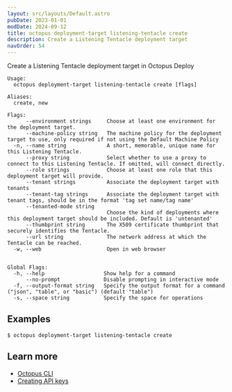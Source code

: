 ```yaml
---
layout: src/layouts/Default.astro
pubDate: 2023-01-01
modDate: 2024-09-12
title: octopus deployment-target listening-tentacle create
description: Create a Listening Tentacle deployment target
navOrder: 54
---
```


Create a Listening Tentacle deployment target in Octopus Deploy

```
Usage:
  octopus deployment-target listening-tentacle create [flags]

Aliases:
  create, new

Flags:
      --environment strings     Choose at least one environment for the deployment target.
      --machine-policy string   The machine policy for the deployment target to use, only required if not using the Default Machine Policy
  -n, --name string             A short, memorable, unique name for this Listening Tentacle.
      --proxy string            Select whether to use a proxy to connect to this Listening Tentacle. If omitted, will connect directly.
      --role strings            Choose at least one role that this deployment target will provide.
      --tenant strings          Associate the deployment target with tenants
      --tenant-tag strings      Associate the deployment target with tenant tags, should be in the format 'tag set name/tag name'
      --tenanted-mode string    
                                Choose the kind of deployments where this deployment target should be included. Default is 'untenanted'
      --thumbprint string       The X509 certificate thumbprint that securely identifies the Tentacle.
      --url string              The network address at which the Tentacle can be reached.
  -w, --web                     Open in web browser


Global Flags:
  -h, --help                   Show help for a command
      --no-prompt              Disable prompting in interactive mode
  -f, --output-format string   Specify the output format for a command ("json", "table", or "basic") (default "table")
  -s, --space string           Specify the space for operations

```

## Examples

<SamplesInstance />

```
$ octopus deployment-target listening-tentacle create

```

## Learn more

- [Octopus CLI](/docs/octopus-rest-api/cli)
- [Creating API keys](/docs/octopus-rest-api/how-to-create-an-api-key)